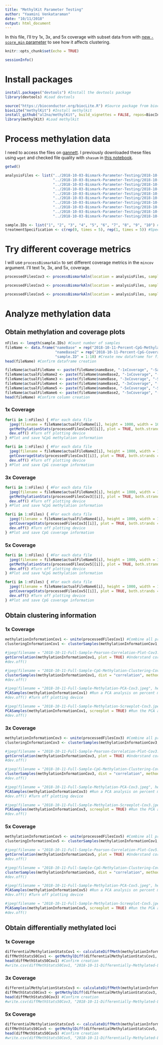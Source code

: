 ```yaml
---
title: "MethylKit Parameter Testing"
author: "Yaamini Venkataraman"
date: "10/11/2018"
output: html_document
---
```


In this file, I'll try 1x, 3x, and 5x coverage with subset data from with [new `-score_min` parameter](https://yaaminiv.github.io/DML-Analysis-Part10/) to see how it affects clustering.

```r
knitr::opts_chunk$set(echo = TRUE)
```

```r
sessionInfo()
```

# Install packages

```r
install.packages("devtools") #Install the devtools package
library(devtools) #Load devtools

source("https://bioconductor.org/biocLite.R") #Source package from bioconductor
biocLite("methylKit") #Install methylkit
install_github("al2na/methylKit", build_vignettes = FALSE, repos=BiocInstaller::biocinstallRepos(), dependencies = TRUE) #Install more methylKit options
library(methylKit) #Load methylkit
```

# Process methylation data

I need to access the files on [gannett](http://gannet.fish.washington.edu/spartina/2018-10-10-project-virginica-oa-Large-Files/2018-10-03-Bismark-Parameter-Testing/2018-10-03-L012-Output/). I previously downloaded these files using `wget` and checked file quality with `shasum` in [this notebook](https://github.com/RobertsLab/project-virginica-oa/blob/master/notebooks/2018-10-03-Bismark-Parameter-Testing.ipynb).

```r
getwd()
```

```r
analysisFiles <- list("../2018-10-03-Bismark-Parameter-Testing/2018-10-03-L012-Output/zr2096_1_dedup.sorted.bam",
                      "../2018-10-03-Bismark-Parameter-Testing/2018-10-03-L012-Output/zr2096_2_dedup.sorted.bam",
                      "../2018-10-03-Bismark-Parameter-Testing/2018-10-03-L012-Output/zr2096_3_dedup.sorted.bam",
                      "../2018-10-03-Bismark-Parameter-Testing/2018-10-03-L012-Output/zr2096_4_dedup.sorted.bam",
                      "../2018-10-03-Bismark-Parameter-Testing/2018-10-03-L012-Output/zr2096_5_dedup.sorted.bam",
                      "../2018-10-03-Bismark-Parameter-Testing/2018-10-03-L012-Output/zr2096_6_dedup.sorted.bam",
                      "../2018-10-03-Bismark-Parameter-Testing/2018-10-03-L012-Output/zr2096_7_dedup.sorted.bam",
                      "../2018-10-03-Bismark-Parameter-Testing/2018-10-03-L012-Output/zr2096_8_dedup.sorted.bam",
                      "../2018-10-03-Bismark-Parameter-Testing/2018-10-03-L012-Output/zr2096_9_dedup.sorted.bam",
                      "../2018-10-03-Bismark-Parameter-Testing/2018-10-03-L012-Output/zr2096_10_dedup.sorted.bam") #Put all .bam files into a list for analysis.
```

```r
sample.IDs <- list("1", "2", "3", "4", "5", "6", "7", "8", "9", "10") #Create list of sample IDs
treatmentSpecification <- c(rep(0, times = 5), rep(1, times = 5)) #Specify which treatment the samples were from. 1 is the treatment (high pCO2) and 0 is the control (ambient pCO2)
```

# Try different coverage metrics

I will use `processBismarkAln` to set different coverage metrics in the `mincov` argument. I'll text 1x, 3x, and 5x, coverage.

```r
processedFilesCov3 <- processBismarkAln(location = analysisFiles, sample.id = sample.IDs, assembly = "v3", read.context = "CpG", mincov = 1, treatment = treatmentSpecification) #Process files for CpG meetehylation using 1x coverage. First 5 files were from ambient conditions, and the second from high pCO2 conditions.
```

```r
processedFilesCov3 <- processBismarkAln(location = analysisFiles, sample.id = sample.IDs, assembly = "v3", read.context = "CpG", mincov = 3, treatment = treatmentSpecification) #Process files for CpG meetehylation using 3x coverage. First 5 files were from ambient conditions, and the second from high pCO2 conditions.
```

```r
processedFilesCov5 <- processBismarkAln(location = analysisFiles, sample.id = sample.IDs, assembly = "v3", read.context = "CpG", mincov = 5, treatment = treatmentSpecification) #Process files for CpG meetehylation using 1x coverage. First 5 files were from ambient conditions, and the second from high pCO2 conditions.
```

# Analyze methylation data

## Obtain methylation and coverage plots

```r
nFiles <- length(sample.IDs) #Count number of samples
fileName <- data.frame("nameBase" = rep("2018-10-11-Percent-CpG-Methylation", times = nFiles),
                       "nameBase2" = rep("2018-10-11-Percent-CpG-Coverage", times = nFiles),
                       "sample.ID" = 1:10) #Create new dataframe for filenames
head(fileName) #Confirm dataframe creation
```

```r
fileName$actualFileName <- paste(fileName$nameBase, "-1xCoverage", "-Sample", fileName$sample.ID, ".jpeg", sep = "") #Create a new column for the full filename for 1x coverage + specific sample's percent CpG methylation plot
fileName$actualFileName2 <- paste(fileName$nameBase2, "-1xCoverage", "-Sample", fileName$sample.ID, ".jpeg", sep = "") #Create a new column for the full filename for 1x coverage + specific sample's percent CpG coverage plot
fileName$actualFileName3 <- paste(fileName$nameBase, "-3xCoverage", "-Sample", fileName$sample.ID, ".jpeg", sep = "") #Create a new column for the full filename for 3x coverage + specific sample's percent CpG methylation plot
fileName$actualFileName4 <- paste(fileName$nameBase2, "-3xCoverage", "-Sample", fileName$sample.ID, ".jpeg", sep = "") #Create a new column for the full filename for 3x coverage + specific sample's percent CpG coverage plot
fileName$actualFileName5 <- paste(fileName$nameBase, "-5xCoverage", "-Sample", fileName$sample.ID, ".jpeg", sep = "") #Create a new column for the full filename for 3x coverage + specific sample's percent CpG methylation plot
fileName$actualFileName6 <- paste(fileName$nameBase2, "-5xCoverage", "-Sample", fileName$sample.ID, ".jpeg", sep = "") #Create a new column for the full filename for 3x coverage + specific sample's percent CpG coverage plot
head(fileName) #Confirm column creation
```

### 1x Coverage

```r
for(i in 1:nFiles) { #For each data file
  jpeg(filename = fileName$actualFileName[i], height = 1000, width = 1000) #Save file with designated name
  getMethylationStats(processedFilesCov3[[i]], plot = TRUE, both.strands = FALSE) #Get %CpG methylation information
  dev.off() #Turn off plotting device
} #Plot and save %CpG methylation information
```

```r
for(i in 1:nFiles) { #For each data file
  jpeg(filename = fileName$actualFileName2[i], height = 1000, width = 1000) #Save file with designated name
  getCoverageStats(processedFilesCov3[[i]], plot = TRUE, both.strands = FALSE) #Get CpG coverage information
  dev.off() #Turn off plotting device
} #Plot and save CpG coverage information
```

### 3x Coverage

```r
for(i in 1:nFiles) { #For each data file
  jpeg(filename = fileName$actualFileName3[i], height = 1000, width = 1000) #Save file with designated name
  getMethylationStats(processedFilesCov3[[i]], plot = TRUE, both.strands = FALSE) #Get %CpG methylation information
  dev.off() #Turn off plotting device
} #Plot and save %CpG methylation information
```

```r
for(i in 1:nFiles) { #For each data file
  jpeg(filename = fileName$actualFileName4[i], height = 1000, width = 1000) #Save file with designated name
  getCoverageStats(processedFilesCov3[[i]], plot = TRUE, both.strands = FALSE) #Get CpG coverage information
  dev.off() #Turn off plotting device
} #Plot and save CpG coverage information
```

### 5x Coverage

```r
for(i in 1:nFiles) { #For each data file
  jpeg(filename = fileName$actualFileName5[i], height = 1000, width = 1000) #Save file with designated name
  getMethylationStats(processedFilesCov5[[i]], plot = TRUE, both.strands = FALSE) #Get %CpG methylation information
  dev.off() #Turn off plotting device
} #Plot and save %CpG methylation information
```

```r
for(i in 1:nFiles) { #For each data file
  jpeg(filename = fileName$actualFileName6[i], height = 1000, width = 1000) #Save file with designated name
  getCoverageStats(processedFilesCov5[[i]], plot = TRUE, both.strands = FALSE) #Get CpG coverage information
  dev.off() #Turn off plotting device
} #Plot and save CpG coverage information
```

## Obtain clustering information

### 1x Coverage

```r
methylationInformationCov1 <- unite(processedFilesCov1) #Combine all processed files into a single table
clusteringInformationCov1 <- clusterSamples(methylationInformationCov1, dist = "correlation", method = "ward", plot = FALSE) #Save cluster information as a new object
```

```r
#jpeg(filename = "2018-10-11-Full-Sample-Pearson-Correlation-Plot-Cov3.jpeg", height = 1000, width = 1000) #Save file with designated name
getCorrelation(methylationInformationCov1, plot = TRUE) #Understand correlation between methylation patterns in different samples
#dev.off()
```

```r
#jpeg(filename = "2018-10-11-Full-Sample-CpG-Methylation-Clustering-Cov3.jpeg", height = 1000, width = 1000) #Save file with designated name
clusterSamples(methylationInformationCov1, dist = "correlation", method = "ward", plot = TRUE) #Cluster samples based on correlation coefficients
#dev.off()
```

```r
#jpeg(filename = "2018-10-11-Full-Sample-Methylation-PCA-Cov3.jpeg", height = 1000, width = 1000) #Save file with designated name
PCASamples(methylationInformationCov1) #Run a PCA analysis on percent methylation for all samples
#dev.off() #Turn off plotting device
```

```r
#jpeg(filename = "2018-10-11-Full-Sample-Methylation-Screeplot-Cov3.jpeg", height = 1000, width = 1000) #Save file with designated name
PCASamples(methylationInformationCov1, screeplot = TRUE) #Run the PCA analysis and plot variances against PC number in a screeplot
#dev.off()
```

### 3x Coverage

```r
methylationInformationCov3 <- unite(processedFilesCov3) #Combine all processed files into a single table
clusteringInformationCov3 <- clusterSamples(methylationInformationCov3, dist = "correlation", method = "ward", plot = FALSE) #Save cluster information as a new object
```

```r
#jpeg(filename = "2018-10-11-Full-Sample-Pearson-Correlation-Plot-Cov3.jpeg", height = 1000, width = 1000) #Save file with designated name
getCorrelation(methylationInformationCov3, plot = TRUE) #Understand correlation between methylation patterns in different samples
#dev.off()
```

```r
#jpeg(filename = "2018-10-11-Full-Sample-CpG-Methylation-Clustering-Cov3.jpeg", height = 1000, width = 1000) #Save file with designated name
clusterSamples(methylationInformationCov3, dist = "correlation", method = "ward", plot = TRUE) #Cluster samples based on correlation coefficients
#dev.off()
```

```r
#jpeg(filename = "2018-10-11-Full-Sample-Methylation-PCA-Cov3.jpeg", height = 1000, width = 1000) #Save file with designated name
PCASamples(methylationInformationCov3) #Run a PCA analysis on percent methylation for all samples
#dev.off() #Turn off plotting device
```

```r
#jpeg(filename = "2018-10-11-Full-Sample-Methylation-Screeplot-Cov3.jpeg", height = 1000, width = 1000) #Save file with designated name
PCASamples(methylationInformationCov3, screeplot = TRUE) #Run the PCA analysis and plot variances against PC number in a screeplot
#dev.off()
```

### 5x Coverage

```r
methylationInformationCov5 <- unite(processedFilesCov5) #Combine all processed files into a single table
clusteringInformationCov5 <- clusterSamples(methylationInformationCov1, dist = "correlation", method = "ward", plot = FALSE) #Save cluster information as a new object
```

```r
#jpeg(filename = "2018-10-11-Full-Sample-Pearson-Correlation-Plot-Cov5.jpeg", height = 1000, width = 1000) #Save file with designated name
getCorrelation(methylationInformationCov5, plot = TRUE) #Understand correlation between methylation patterns in different samples
#dev.off()
```

```r
#jpeg(filename = "2018-10-11-Full-Sample-CpG-Methylation-Clustering-Cov5.jpeg", height = 1000, width = 1000) #Save file with designated name
clusterSamples(methylationInformationCov5, dist = "correlation", method = "ward", plot = TRUE) #Cluster samples based on correlation coefficients
#dev.off()
```

```r
#jpeg(filename = "2018-10-11-Full-Sample-Methylation-PCA-Cov5.jpeg", height = 1000, width = 1000) #Save file with designated name
PCASamples(methylationInformationCov5) #Run a PCA analysis on percent methylation for all samples
#dev.off() #Turn off plotting device
```

```r
#jpeg(filename = "2018-10-11-Full-Sample-Methylation-Screeplot-Cov5.jpeg", height = 1000, width = 1000) #Save file with designated name
PCASamples(methylationInformationCov5, screeplot = TRUE) #Run the PCA analysis and plot variances against PC number in a screeplot
#dev.off()
```

## Obtain differentially methylated loci

### 1x Coverage

```r
differentialMethylationStatsCov1 <- calculateDiffMeth(methylationInformationCov1) #Calculate differential methylation statistics based on treatment indication from processBismarkAln
diffMethStats50Cov1 <- getMethylDiff(differentialMethylationStatsCov1, difference = 50, qvalue = 0.01) #Identify loci that are at least 50% different
head(diffMethStats50Cov1) #Confirm creation
#write.csv(diffMethStats50Cov1, "2018-10-11-Differentially-Methylated-Loci-50-Cov1.csv") #Save table as .csv
```

### 3x Coverage

```r
differentialMethylationStatsCov3 <- calculateDiffMeth(methylationInformationCov3) #Calculate differential methylation statistics based on treatment indication from processBismarkAln
diffMethStats50Cov3 <- getMethylDiff(differentialMethylationStatsCov3, difference = 50, qvalue = 0.01) #Identify loci that are at least 50% different
head(diffMethStats50Cov3) #Confirm creation
#write.csv(diffMethStats50Cov3, "2018-10-11-Differentially-Methylated-Loci-50-Cov3.csv") #Save table as .csv
```

### 5x Coverage

```r
differentialMethylationStatsCov5 <- calculateDiffMeth(methylationInformationCov5) #Calculate differential methylation statistics based on treatment indication from processBismarkAln
diffMethStats50Cov5 <- getMethylDiff(differentialMethylationStatsCov5, difference = 50, qvalue = 0.01) #Identify loci that are at least 50% different
head(diffMethStats50Cov5) #Confirm creation
#write.csv(diffMethStats50Cov5, "2018-10-11-Differentially-Methylated-Loci-50-Cov5.csv") #Save table as .csv
```